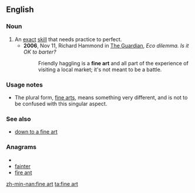 ==English==

===Noun===
{{en-noun|-|sg=[[fine]] [[art]]}}

# An [[exact]] [[skill]] that needs practice to perfect.
#*'''2006''', Nov 11, Richard Hammond in [[w:The Guardian|The Guardian]], ''Eco dilemma. Is it OK to barter?''
#*:Friendly haggling is a '''fine art''' and all part of the experience of visiting a local market; it's not meant to be a battle.

===Usage notes===
* The plural form, [[fine arts]], means something very different, and is not to be confused with this singular aspect.

===See also===
* [[down to a fine art]]

===Anagrams===
* {{alphagram|aefinrt}}
* [[fainter#English|fainter]]
* [[fire ant#English|fire ant]]


[[zh-min-nan:fine art]]
[[ta:fine art]]
